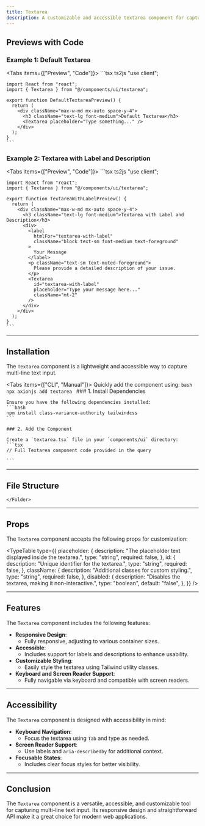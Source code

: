 ```yaml
---
title: Textarea
description: A customizable and accessible textarea component for capturing multi-line text input.
---
```



## Previews with Code

### Example 1: Default Textarea

<Tabs items={["Preview", "Code"]}>
  <Tab value="Preview" className="m-auto h-auto pb-8 content-center">
    <DefaultTextareaPreview />
  </Tab>
  <Tab value="Code" className="w-auto h-auto">
    ```tsx ts2js
    "use client";

    import React from "react";
    import { Textarea } from "@/components/ui/textarea";

    export function DefaultTextareaPreview() {
      return (
        <div className="max-w-md mx-auto space-y-4">
          <h3 className="text-lg font-medium">Default Textarea</h3>
          <Textarea placeholder="Type something..." />
        </div>
      );
    }
    ```
  </Tab>
</Tabs>

### Example 2: Textarea with Label and Description

<Tabs items={["Preview", "Code"]}>
  <Tab value="Preview" className="m-auto h-auto pb-8 content-center">
    <TextareaWithLabelPreview />
  </Tab>
  <Tab value="Code" className="w-auto h-auto">
    ```tsx ts2js
    "use client";

    import React from "react";
    import { Textarea } from "@/components/ui/textarea";

    export function TextareaWithLabelPreview() {
      return (
        <div className="max-w-md mx-auto space-y-4">
          <h3 className="text-lg font-medium">Textarea with Label and Description</h3>
          <div>
            <label
              htmlFor="textarea-with-label"
              className="block text-sm font-medium text-foreground"
            >
              Your Message
            </label>
            <p className="text-sm text-muted-foreground">
              Please provide a detailed description of your issue.
            </p>
            <Textarea
              id="textarea-with-label"
              placeholder="Type your message here..."
              className="mt-2"
            />
          </div>
        </div>
      );
    }
    ```
  </Tab>
</Tabs>

---

## Installation

The `Textarea` component is a lightweight and accessible way to capture multi-line text input.

<Tabs items={["CLI", "Manual"]}>
  <Tab value="CLI">
    Quickly add the component using:
    ```bash
    npx axionjs add textarea
    ```
  </Tab>
  <Tab value="Manual">
    ### 1. Install Dependencies

    Ensure you have the following dependencies installed:
    ```bash
    npm install class-variance-authority tailwindcss
    ```

    ### 2. Add the Component

    Create a `textarea.tsx` file in your `components/ui` directory:
    ```tsx
    // Full Textarea component code provided in the query
    
    ```
  </Tab>
</Tabs>

---

## File Structure

<Files>
  <Folder name="app" defaultOpen>
    <Folder name="components">
      <Folder name="ui">
        <File name="textarea.tsx" />
      </Folder>
      
    </Folder>
  </Folder>
</Files>

---

## Props

The `Textarea` component accepts the following props for customization:

<TypeTable
  type={{
    placeholder: {
      description: "The placeholder text displayed inside the textarea.",
      type: "string",
      required: false,
    },
    id: {
      description: "Unique identifier for the textarea.",
      type: "string",
      required: false,
    },
    className: {
      description: "Additional classes for custom styling.",
      type: "string",
      required: false,
    },
    disabled: {
      description: "Disables the textarea, making it non-interactive.",
      type: "boolean",
      default: "false",
    },
  }}
/>

---

## Features

The `Textarea` component includes the following features:

- **Responsive Design**:
  - Fully responsive, adjusting to various container sizes.
- **Accessible**:
  - Includes support for labels and descriptions to enhance usability.
- **Customizable Styling**:
  - Easily style the textarea using Tailwind utility classes.
- **Keyboard and Screen Reader Support**:
  - Fully navigable via keyboard and compatible with screen readers.

---

## Accessibility

The `Textarea` component is designed with accessibility in mind:

- **Keyboard Navigation**:
  - Focus the textarea using `Tab` and type as needed.
- **Screen Reader Support**:
  - Use labels and `aria-describedby` for additional context.
- **Focusable States**:
  - Includes clear focus styles for better visibility.

---

## Conclusion

The `Textarea` component is a versatile, accessible, and customizable tool for capturing multi-line text input. Its responsive design and straightforward API make it a great choice for modern web applications.
